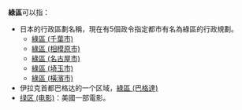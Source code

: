 '''綠區'''可以指：
*日本的行政區劃名稱，現在有5個政令指定都市有名為綠區的行政規劃。
**[[綠區_(千葉市)|綠區 (千葉市)]]
**[[綠區_(相模原市)|綠區 (相模原市)]]
**[[綠區_(名古屋市)|綠區 (名古屋市)]]
**[[綠區_(埼玉市)|綠區 (埼玉市)]]
**[[綠區_(橫濱市)|綠區 (橫濱市)]]
* 伊拉克首都巴格达的一个区域，[[綠區_(巴格達)|綠區 (巴格達)]]
* [[绿区_(电影)|绿区 (电影)]]：美國一部電影。

{{disambig|cat=二字區名消歧義}}
